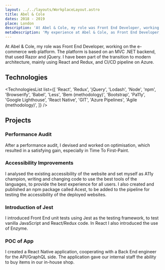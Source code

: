 ```yaml
---
layout: ../../layouts/WorkplaceLayout.astro
title: Abel & Cole
dates: 2018 - 2019
place: London
description: 'At Abel & Cole, my role was Front End Developer, working on the e-commerce web platform. I was part of the transition to modern architecture, mainly using React and Redux, and CI/CD pipeline on Azure.'
metaDescription: 'My experience at Abel & Cole, as Front End Developer, working on the e-commerce web platform.'
---
```



At Abel & Cole, my role was Front End Developer, working on the e-commerce web platform. The platform is based on an MVC .NET backend, that used Razor and jQuery.
I have been part of the transition to modern architecture, mainly using React and Redux, and CI/CD pipeline on Azure.

## Technologies

<TechnologiesList list={[
		'React',
		'Redux',
		'jQuery',
		'Lodash',
		'Node',
		'npm',
		'Browserify',
		'Babel',
		'Less',
		'Bem (methodology)',
		'Bootstrap',
		'Pa11y',
		'Google Lighthouse',
		'React Native',
		'GIT',
		'Azure Pipelines',
		'Agile (methodology)',
]} />

## Projects

### Performance Audit

After a performance audit, I devised and worked on optimisation, which resulted in a satisfying gain, especially in Time To First-Paint.
    
### Accessibility Improvements

I analysed the existing accessibility of the website and set myself as A11y champion, writing and changing code to use the best tools of the languages, to provide the best experience for all users. I also created and published an npm package called Acest, to be added to the pipeline for testing the accessibility of the deployed websites.

### Introduction of Jest

I introduced Front End unit tests using Jest as the testing framework, to test vanilla JavaScript and React/Redux code. In React I also introduced the use of Enzyme.

### POC of App

I created a React Native application, cooperating with a Back End engineer for the API/GraphQL side. The application gave our internal staff the ability to buy items in our in-house shop.
